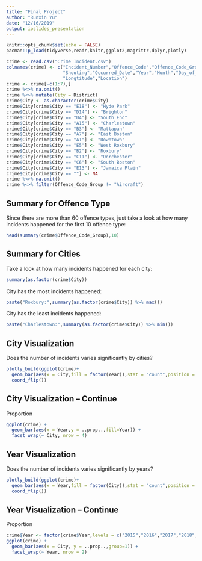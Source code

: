 ```yaml
---
title: "Final Project"
author: "Runxin Yu"
date: "12/16/2019"
output: ioslides_presentation
---
```


```r
knitr::opts_chunk$set(echo = FALSE)
pacman::p_load(tidyverse,readr,knitr,ggplot2,magrittr,dplyr,plotly)
```

```r
crime <- read.csv("Crime Incident.csv")
colnames(crime) <- c("Incident_Number","Offence_Code","Offence_Code_Group","Description","District","Area",
                     "Shooting","Occurred_Date","Year","Month","Day_of_Week","Hour","UCR_Part","Street","Latitude",
                     "Longtitude","Location")
crime <- crime[-c(1:7),]
crime %<>% na.omit()
crime %<>% mutate(City = District)
crime$City <- as.character(crime$City)
crime$City[crime$City == "E18"] <- "Hyde Park"
crime$City[crime$City == "D14"] <- "Brighton"
crime$City[crime$City == "D4"] <- "South End"
crime$City[crime$City == "A15"] <- "Charlestown"
crime$City[crime$City == "B3"] <- "Mattapan"
crime$City[crime$City == "A7"] <- "East Boston"
crime$City[crime$City == "A1"] <- "Downtown"
crime$City[crime$City == "E5"] <- "West Roxbury"
crime$City[crime$City == "B2"] <- "Roxbury"
crime$City[crime$City == "C11"] <- "Dorchester"
crime$City[crime$City == "C6"] <- "South Boston"
crime$City[crime$City == "E13"] <- "Jamaica Plain"
crime$City[crime$City == ""] <- NA
crime %<>% na.omit()
crime %<>% filter(Offence_Code_Group != "Aircraft")
```

## Summary for Offence Type

Since there are more than 60 offence types, just take a look at how many incidents happened for the first 10 offence type:
```r
head(summary(crime$Offence_Code_Group),10)
```

## Summary for Cities

Take a look at how many incidents happened for each city:
```r
summary(as.factor(crime$City))
```
City has the most incidents happened:
```r
paste("Roxbury:",summary(as.factor(crime$City)) %>% max())
```
City has the least incidents happened:
```r
paste("Charlestown:",summary(as.factor(crime$City)) %>% min())
```

## City Visualization

Does the number of incidents varies significantly by cities?
```r
plotly_build(ggplot(crime)+
  geom_bar(aes(x = City,fill = factor(Year)),stat = "count",position = "dodge")+
  coord_flip())
```

## City Visualization -- Continue

Proportion
```r
ggplot(crime) + 
  geom_bar(aes(x = Year,y = ..prop..,fill=Year)) + 
  facet_wrap(~ City, nrow = 4)
```

## Year Visualization

Does the number of incidents varies significantly by years?
```r
plotly_build(ggplot(crime)+
  geom_bar(aes(x = Year,fill = factor(City)),stat = "count",position = "dodge")+
  coord_flip())
```

## Year Visualization -- Continue

Proportion
```r
crime$Year <- factor(crime$Year,levels = c("2015","2016","2017","2018","2019"))
ggplot(crime) + 
  geom_bar(aes(x = City, y = ..prop..,group=1)) + 
  facet_wrap(~ Year, nrow = 2)
```





